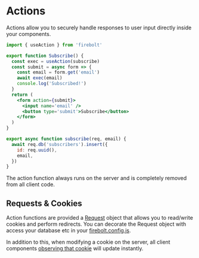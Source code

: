 <Metadata
  title='Getting Started: Actions'
  description='Learn how to use Actions in a new Firebolt app.'
/>

# Actions

Actions allow you to securely handle responses to user input directly inside your components.

```jsx title='components/Subscribe.js' lineNumbers
import { useAction } from 'firebolt'

export function Subscribe() {
  const exec = useAction(subscribe)
  const submit = async form => {
    const email = form.get('email')
    await exec(email)
    console.log('Subscribed!')
  }
  return (
    <form action={submit}>
      <input name='email' />
      <button type='submit'>Subscribe</button>
    </form>
  )
}

export async function subscribe(req, email) {
  await req.db('subscribers').insert({
    id: req.uuid(),
    email,
  })
}
```

The action function always runs on the server and is completely removed from all client code.

## Requests & Cookies

Action functions are provided a [Request](/docs/ref/request) object that allows you to read/write cookies and perform redirects.
You can decorate the Request object with access your database etc in your [firebolt.config.js](/docs/ref/config).

In addition to this, when modifying a cookie on the server, all client components [observing that cookie](/docs/ref/useCookie) will update instantly.

